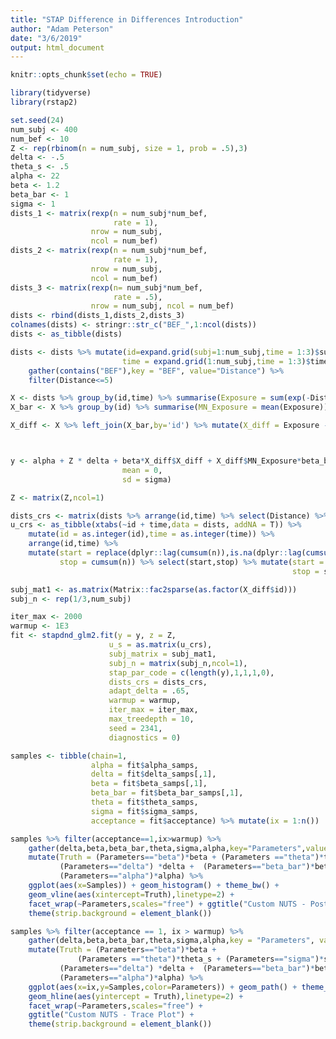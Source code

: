 ```yaml
---
title: "STAP Difference in Differences Introduction"
author: "Adam Peterson"
date: "3/6/2019"
output: html_document
---
```


```r
knitr::opts_chunk$set(echo = TRUE)
```

```r
library(tidyverse)
library(rstap2)
```


```r
set.seed(24)
num_subj <- 400
num_bef <- 10
Z <- rep(rbinom(n = num_subj, size = 1, prob = .5),3)
delta <- -.5
theta_s <- .5
alpha <- 22
beta <- 1.2
beta_bar <- 1
sigma <- 1
dists_1 <- matrix(rexp(n = num_subj*num_bef,
                       rate = 1),
                  nrow = num_subj,
                  ncol = num_bef)
dists_2 <- matrix(rexp(n = num_subj*num_bef,
                       rate = 1),
                  nrow = num_subj,
                  ncol = num_bef)
dists_3 <- matrix(rexp(n= num_subj*num_bef,
                       rate = .5),
                  nrow = num_subj, ncol = num_bef)
dists <- rbind(dists_1,dists_2,dists_3)
colnames(dists) <- stringr::str_c("BEF_",1:ncol(dists))
dists <- as_tibble(dists)

dists <- dists %>% mutate(id=expand.grid(subj=1:num_subj,time = 1:3)$subj,
                         time = expand.grid(1:num_subj,time = 1:3)$time) %>%
    gather(contains("BEF"),key = "BEF", value="Distance") %>% 
    filter(Distance<=5)

X <- dists %>% group_by(id,time) %>% summarise(Exposure = sum(exp(-Distance/theta_s)))
X_bar <- X %>% group_by(id) %>% summarise(MN_Exposure = mean(Exposure))

X_diff <- X %>% left_join(X_bar,by='id') %>% mutate(X_diff = Exposure - MN_Exposure)



y <- alpha + Z * delta + beta*X_diff$X_diff + X_diff$MN_Exposure*beta_bar +  rnorm(n = num_subj*3,
                         mean = 0,
                         sd = sigma)

Z <- matrix(Z,ncol=1)
```



```r
dists_crs <- matrix(dists %>% arrange(id,time) %>% select(Distance) %>% pull(),nrow=1)
u_crs <- as_tibble(xtabs(~id + time,data = dists, addNA = T)) %>% 
    mutate(id = as.integer(id),time = as.integer(time)) %>% 
    arrange(id,time) %>% 
    mutate(start = replace(dplyr::lag(cumsum(n)),is.na(dplyr::lag(cumsum(n))),0)+1,
           stop = cumsum(n)) %>% select(start,stop) %>% mutate(start = start - 1,
                                                               stop = stop - 1)

subj_mat1 <- as.matrix(Matrix::fac2sparse(as.factor(X_diff$id)))
subj_n <- rep(1/3,num_subj)
```


```r
iter_max <- 2000
warmup <- 1E3
fit <- stapdnd_glm2.fit(y = y, z = Z,
                      u_s = as.matrix(u_crs),
                      subj_matrix = subj_mat1,
                      subj_n = matrix(subj_n,ncol=1),
                      stap_par_code = c(length(y),1,1,1,0),
                      dists_crs = dists_crs,
                      adapt_delta = .65,
                      warmup = warmup, 
                      iter_max = iter_max,
                      max_treedepth = 10,
                      seed = 2341,
                      diagnostics = 0)
```


```r
samples <- tibble(chain=1,
                  alpha = fit$alpha_samps,
                  delta = fit$delta_samps[,1],
                  beta = fit$beta_samps[,1],
                  beta_bar = fit$beta_bar_samps[,1],
                  theta = fit$theta_samps,
                  sigma = fit$sigma_samps,
                  acceptance = fit$acceptance) %>% mutate(ix = 1:n())

samples %>% filter(acceptance==1,ix>warmup) %>% 
    gather(delta,beta,beta_bar,theta,sigma,alpha,key="Parameters",value="Samples") %>% 
    mutate(Truth = (Parameters=="beta")*beta + (Parameters =="theta")*theta_s + (Parameters=="sigma")*sigma + 
           (Parameters=="delta") *delta +  (Parameters=="beta_bar")*beta_bar + 
           (Parameters=="alpha")*alpha) %>% 
    ggplot(aes(x=Samples)) + geom_histogram() + theme_bw() + 
    geom_vline(aes(xintercept=Truth),linetype=2) +
    facet_wrap(~Parameters,scales="free") + ggtitle("Custom NUTS - Posterior Samples") + 
    theme(strip.background = element_blank())
```


```r
samples %>% filter(acceptance == 1, ix > warmup) %>% 
    gather(delta,beta,beta_bar,theta,sigma,alpha,key = "Parameters", value = "Samples") %>% 
    mutate(Truth = (Parameters=="beta")*beta + 
               (Parameters =="theta")*theta_s + (Parameters=="sigma")*sigma + 
           (Parameters=="delta") *delta +  (Parameters=="beta_bar")*beta_bar + 
           (Parameters=="alpha")*alpha) %>%
    ggplot(aes(x=ix,y=Samples,color=Parameters)) + geom_path() + theme_bw() + 
    geom_hline(aes(yintercept = Truth),linetype=2) +
    facet_wrap(~Parameters,scales="free") + 
    ggtitle("Custom NUTS - Trace Plot") + 
    theme(strip.background = element_blank())
```
